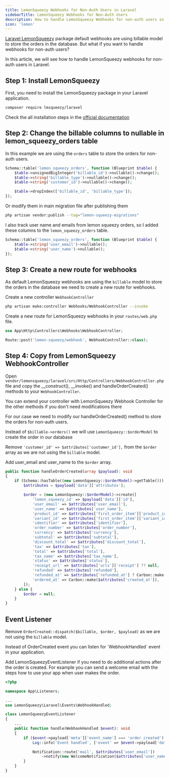 ```yaml
---
title: LemonSqueezy Webhooks for Non-Auth Users in Laravel
sidebarTitle: LemonSqueezy Webhooks for Non-Auth Users
description: How to handle LemonSqueezy Webhooks for non-auth users in Laravel
icon: 'lemon'
---
```


[Laravel LemonSqueezy](https://github.com/lmsqueezy/laravel) package default webhooks are using billable model to store the orders in the database.
But what if you want to handle webhooks for non-auth users?

In this article, we will see how to handle LemonSqueezy webhooks for non-auth users in Laravel.

## Step 1: Install LemonSqueezy

First, you need to install the LemonSqueezy package in your Laravel application.

```bash
composer require lmsqueezy/laravel
```

Check the all installation steps in the [official documentation](https://github.com/lmsqueezy/laravel)

## Step 2: Change the billable columns to nullable in lemon_squeezy_orders table

In this example we are using the `orders` table to store the orders for non-auth users.

```php
Schema::table('lemon_squeezy_orders', function (Blueprint $table) {
    $table->unsignedBigInteger('billable_id')->nullable()->change();
    $table->string('billable_type')->nullable()->change();
    $table->string('customer_id')->nullable()->change();

    $table->dropIndex(['billable_id', 'billable_type']);
});
```

Or modify them in main migration file after publishing them

```bash
php artisan vendor:publish --tag="lemon-squeezy-migrations"
```

I also track user name and emails from lemon squeezy orders, so I added these columns to the `lemon_squeezy_orders` table.

```php
Schema::table('lemon_squeezy_orders', function (Blueprint $table) {
    $table->string('user_email')->nullable();
    $table->string('user_name')->nullable();
});
```

## Step 3: Create a new route for webhooks

As default LemonSqueezy webhooks are using the `billable` model to store the orders in the database we need to create a new route for webhooks.

Create a new controller `WebhookController`

```bash
php artisan make:controller Webhooks/WebhookController --invoke
```

Create a new route for LemonSqueezy webhooks in your `routes/web.php` file.

```php
use App\Http\Controllers\Webhooks\WebhookController;

Route::post('lemon-squeezy/webhook', WebhookController::class);
```

## Step 4: Copy from LemonSqueezy WebhookController

Open `vendor/lemonsqueezy/laravel/src/Http/Controllers/WebhookController.php` file and copy the __construct(), __invoke() and handleOrderCreated() methods to your `WebhookController`.

<Tip>
You can extend your controller with LemonSqueezy Webhook Controller for the other methods if you don't need modifications there
</Tip>

For our case we need to modify our handleOrderCreated() method to store the orders for non-auth users.

Instead of `$billable->orders()` we will use `LemonSqueezy::$orderModel` to create the order in our database

Remove `'customer_id' => $attributes['customer_id'],` from the `$order` array as we are not using the `billable` model.

Add user_email and user_name to the `$order` array.

```php
public function handleOrderCreated(array $payload): void
{
    if (Schema::hasTable((new LemonSqueezy::$orderModel)->getTable())) {
        $attributes = $payload['data']['attributes'];

        $order = (new LemonSqueezy::$orderModel)->create([
            'lemon_squeezy_id' => $payload['data']['id'],
            'user_email' => $attributes['user_email'],
            'user_name' => $attributes['user_name'],
            'product_id' => $attributes['first_order_item']['product_id'],
            'variant_id' => $attributes['first_order_item']['variant_id'],
            'identifier' => $attributes['identifier'],
            'order_number' => $attributes['order_number'],
            'currency' => $attributes['currency'],
            'subtotal' => $attributes['subtotal'],
            'discount_total' => $attributes['discount_total'],
            'tax' => $attributes['tax'],
            'total' => $attributes['total'],
            'tax_name' => $attributes['tax_name'],
            'status' => $attributes['status'],
            'receipt_url' => $attributes['urls']['receipt'] ?? null,
            'refunded' => $attributes['refunded'],
            'refunded_at' => $attributes['refunded_at'] ? Carbon::make($attributes['refunded_at']) : null,
            'ordered_at' => Carbon::make($attributes['created_at']),
        ]);
    } else {
        $order = null;
    }
}
```

## Event Listener

Remove `OrderCreated::dispatch($billable, $order, $payload)` as we are not using the `billable` model.

<Tip>
    Instead of OrderCreated event you can listen for `WebhookHandled` event in your application.
</Tip>

Add  LemonSqueezyEventListener if you need to do additional actions after the order is created.
For example you can send a welcome email with the steps how to use your app when user makes the order.

```php
<?php

namespace App\Listeners;

...
use LemonSqueezy\Laravel\Events\WebhookHandled;

class LemonSqueezyEventListener
{
    ...
    public function handle(WebhookHandled $event): void
    {
        if ($event->payload['meta']['event_name'] === 'order_created') {
            Log::info('Event handled', ['event' => $event->payload['data']]);

            Notification::route('mail', $attributes['user_email'])
                ->notify(new WelcomeNotification($attributes['user_name']));
        }
    }
}
```
